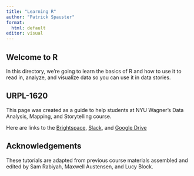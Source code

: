 ```yaml
---
title: "Learning R"
author: "Patrick Spauster"
format:
  html: default
editor: visual
---
```


## Welcome to R

In this directory, we're going to learn the basics of R and how to use it to read in, analyze, and visualize data so you can use it in data stories.

## URPL-1620

This page was created as a guide to help students at NYU Wagner's Data Analysis, Mapping, and Storytelling course.

Here are links to the [Brightspace](https://brightspace.nyu.edu/d2l/home/297278), [Slack](https://urldefense.proofpoint.com/v2/url?u=https-3A__join.slack.com_t_dataanalysism-2Daj63202_shared-5Finvite_zt-2D21e5k9rpy-2D7ThVBI2fTgCfRXwULojEnw&d=DwMBaQ&c=slrrB7dE8n7gBJbeO0g-IQ&r=IT7pIxRu6okCkWecVYaZCg&m=1DkH9OZ00PYnW9Wl6Yw6AvwaUWDCSvRGW9FDGPZGqGSWR5GMzI9ys430tZUxEVtT&s=N-MggnY0Ekw4m301-xEsL7IKB288wZ959lNC62RHE4o&e=), and [Google Drive](https://drive.google.com/drive/folders/1CD_cePHs3-YzLFLxaDdfw_UE1b07O6RO)

## Acknowledgements

These tutorials are adapted from previous course materials assembled and edited by Sam Rabiyah, Maxwell Austensen, and Lucy Block.
